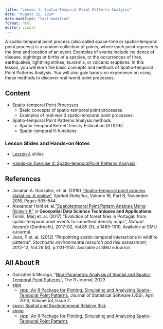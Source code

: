 ```yaml
---
title: "Lesson 4: Spatio-Temporal Point Patterns Analysis"
date: "August 31, 2024"
date-modified: "last-modified"
format: html
editor: visual
---
```


A spatio-temporal point process (also called space-time or spatial-temporal point process) is a random collection of points, where each point represents the time and location of an event. Examples of events include incidence of disease, sightings or births of a species, or the occurrences of fires, earthquakes, lightning strikes, tsunamis, or volcanic eruptions. In this lesson, you will learn the basic concepts and methods of Spatio-temporal Point Patterns Analysis. You will also gain hands-on experience on using these methods to discover real-world point processes.

## Content

-   Spatio-temporal Point Processes
    -   Basic concepts of spatio-temporal point processes.
    -   Examples of real-world spatio-temporal point processes.
-   Spatio-temporal Point Patterns Analysis methods
    -   Spatio-temporal Kernel Density Estimation (STKDE)
    -   Spatio-temporal K-functions

### Lesson Slides and Hands-on Notes

-   [Lesson 4](../lesson/Lesson04/Lesson04-ASPAA.html) slides

-   [Hands-on Exercise 4: Spatio-temporalPoint Patterns Analysis](https://r4gdsa.netlify.app/chap00).

## References

-   Jonatan A. González, et. al. (2016) ["Spatio-temporal point process statistics: A review"](https://www.sciencedirect.com/science/article/abs/pii/S2211675316301130), *Spatial Statistics*, Volume 18, Part B, November 2016, Pages 505-544.
-   Alexander Hohl et. al.["Spatiotemporal Point Pattern Analysis Using Ripley's K"](https://www.google.com/url?sa=t&source=web&rct=j&opi=89978449&url=https://pages.charlotte.edu/eric-delmelle/wp-content/uploads/sites/150/2019/09/Spatiotemporal-Point-Pattern-Analysis-Using-Ripleys-K-Function.pdf&ved=2ahUKEwiL24W_8qyIAxXzXGwGHe2RL8wQFnoECDAQAQ&usg=AOvVaw18Au9kh6LfNH_RJpPglq2J) in **Geospatial Data Science Techniques and Applications**.
-   Tonini, Marj et. al. (2017) "Evolution of forest fires in Portugal: from spatio-temporal point events to smoothed density maps", *Natural hazards* (Dordrecht), 2017-02, Vol.85 (3), p.1489-1510. Available at SMU eJournal.
-   Juan, P et. al. (2012) "Pinpointing spatio-temporal interactions in wildfire patterns", *Stochastic environmental research and risk assessment*, 2012-12, Vol.26 (8), p.1131-1150. Available at SMU eJournal.

## All About R

-   González & Moraga, "[Non-Parametric Analysis of Spatial and Spatio-Temporal Point Patterns](https://journal.r-project.org/articles/RJ-2023-025/)", The R Journal, 2023
-   [stpp](https://cran.r-project.org/web/packages/stpp/index.html)
    -   [stpp: An R Package for Plotting, Simulating and Analyzing Spatio-Temporal Point Patterns](https://www.jstatsoft.org/article/view/v053i02), Journal of Statistical Software (JSS), April 2013, Volume 53, Issue 2.
-   [sparr: Spatial and Spatiotemporal Relative Risk](https://tilmandavies.github.io/sparr/index.html)
-   [stopp](https://cran.r-project.org/web/packages/stopp/index.html)
    -   [stpp: An R Package for Plotting, Simulating and Analysing Spatio-Temporal Point Patterns](https://csgb.au.dk/fileadmin/www.csgb.au.dk/Events/SummerSchool2013/Diggle_stpp_vignette.pdf)
